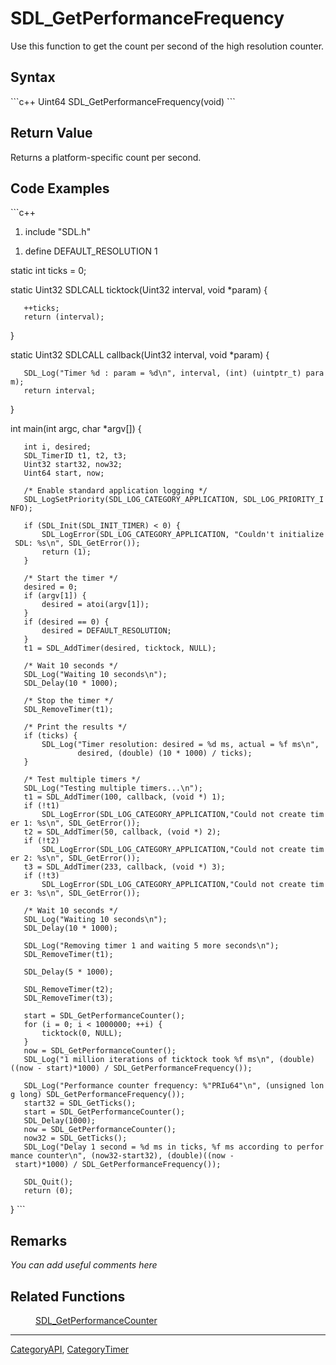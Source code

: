 <!-- pragma section-numbers off -->
<!-- pragma camelcase off -->

= SDL_GetPerformanceFrequency =
Use this function to get the count per second of the high resolution counter.


== Syntax ==
```c++
Uint64 SDL_GetPerformanceFrequency(void)
```

== Return Value ==
Returns a platform-specific count per second.

== Code Examples ==
```c++
#include "SDL.h"

#define DEFAULT_RESOLUTION  1

static int ticks = 0;

static Uint32 SDLCALL
ticktock(Uint32 interval, void *param)
{
    ++ticks;
    return (interval);
}

static Uint32 SDLCALL
callback(Uint32 interval, void *param)
{
    SDL_Log("Timer %d : param = %d\n", interval, (int) (uintptr_t) param);
    return interval;
}

int
main(int argc, char *argv[])
{
    int i, desired;
    SDL_TimerID t1, t2, t3;
    Uint32 start32, now32;
    Uint64 start, now;

	/* Enable standard application logging */
    SDL_LogSetPriority(SDL_LOG_CATEGORY_APPLICATION, SDL_LOG_PRIORITY_INFO);

    if (SDL_Init(SDL_INIT_TIMER) < 0) {
        SDL_LogError(SDL_LOG_CATEGORY_APPLICATION, "Couldn't initialize SDL: %s\n", SDL_GetError());
        return (1);
    }

    /* Start the timer */
    desired = 0;
    if (argv[1]) {
        desired = atoi(argv[1]);
    }
    if (desired == 0) {
        desired = DEFAULT_RESOLUTION;
    }
    t1 = SDL_AddTimer(desired, ticktock, NULL);

    /* Wait 10 seconds */
    SDL_Log("Waiting 10 seconds\n");
    SDL_Delay(10 * 1000);

    /* Stop the timer */
    SDL_RemoveTimer(t1);

    /* Print the results */
    if (ticks) {
        SDL_Log("Timer resolution: desired = %d ms, actual = %f ms\n",
                desired, (double) (10 * 1000) / ticks);
    }

    /* Test multiple timers */
    SDL_Log("Testing multiple timers...\n");
    t1 = SDL_AddTimer(100, callback, (void *) 1);
    if (!t1)
        SDL_LogError(SDL_LOG_CATEGORY_APPLICATION,"Could not create timer 1: %s\n", SDL_GetError());
    t2 = SDL_AddTimer(50, callback, (void *) 2);
    if (!t2)
        SDL_LogError(SDL_LOG_CATEGORY_APPLICATION,"Could not create timer 2: %s\n", SDL_GetError());
    t3 = SDL_AddTimer(233, callback, (void *) 3);
    if (!t3)
        SDL_LogError(SDL_LOG_CATEGORY_APPLICATION,"Could not create timer 3: %s\n", SDL_GetError());

    /* Wait 10 seconds */
    SDL_Log("Waiting 10 seconds\n");
    SDL_Delay(10 * 1000);

    SDL_Log("Removing timer 1 and waiting 5 more seconds\n");
    SDL_RemoveTimer(t1);

    SDL_Delay(5 * 1000);

    SDL_RemoveTimer(t2);
    SDL_RemoveTimer(t3);

    start = SDL_GetPerformanceCounter();
    for (i = 0; i < 1000000; ++i) {
        ticktock(0, NULL);
    }
    now = SDL_GetPerformanceCounter();
    SDL_Log("1 million iterations of ticktock took %f ms\n", (double)((now - start)*1000) / SDL_GetPerformanceFrequency());

    SDL_Log("Performance counter frequency: %"PRIu64"\n", (unsigned long long) SDL_GetPerformanceFrequency());
    start32 = SDL_GetTicks();
    start = SDL_GetPerformanceCounter();
    SDL_Delay(1000);
    now = SDL_GetPerformanceCounter();
    now32 = SDL_GetTicks();
    SDL_Log("Delay 1 second = %d ms in ticks, %f ms according to performance counter\n", (now32-start32), (double)((now - start)*1000) / SDL_GetPerformanceFrequency());

    SDL_Quit();
    return (0);
}
```

== Remarks ==
''You can add useful comments here''

== Related Functions ==
:[[SDL_GetPerformanceCounter]]

----
[[CategoryAPI]], [[CategoryTimer]]
